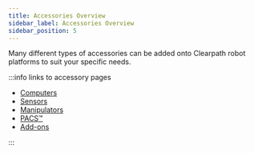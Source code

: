 ```yaml
---
title: Accessories Overview
sidebar_label: Accessories Overview
sidebar_position: 5
---
```


Many different types of accessories can be added onto Clearpath robot platforms to suit your specific needs.

:::info links to accessory pages

- [Computers](computers/computers.mdx)
- [Sensors](sensors/sensors.mdx)
- [Manipulators](manipulators/manipulators.mdx)
- [PACS&trade;](pacs.mdx)
- [Add-ons](add-ons/add-ons.mdx)

:::